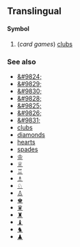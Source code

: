 ==Translingual==
====Symbol====

#(''card games'') [[clubs]]


===See also===
*[[&#9824;]]
*[[&#9829;]]
*[[&#9830;]]
*[[&#9828;]]
*[[&#9825;]]
*[[&#9826;]]
*[[&#9831;]]
*[[clubs]]
*[[diamonds]]
*[[hearts]]
*[[spades]]
*[[♔]]
*[[♕]]
*[[♖]]
*[[♗]]
*[[♘]]
*[[♙]]
*[[♚]]
*[[♛]]
*[[♜]]
*[[♝]]
*[[♞]]
*[[♟]]